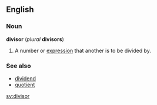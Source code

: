 ==English==
===Noun===
'''divisor''' (''plural'' '''divisors''')

#{{arithmetic}} A number or [[expression]] that another is to be divided by.

===See also===
*[[dividend]]
*[[quotient]]

[[sv:divisor]]